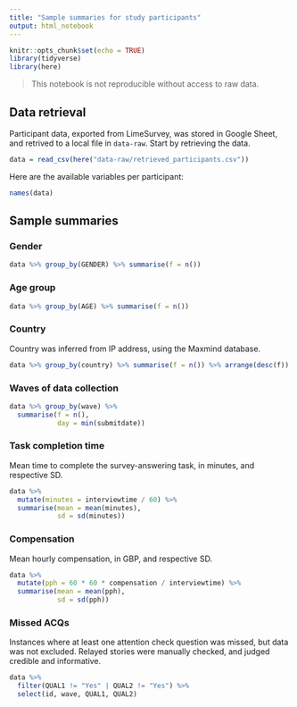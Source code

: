 ```yaml
---
title: "Sample summaries for study participants"
output: html_notebook
---
```

```r
knitr::opts_chunk$set(echo = TRUE)
library(tidyverse)
library(here)
```

> This notebook is not reproducible without access to raw data.

## Data retrieval
Participant data, exported from LimeSurvey, was stored in Google Sheet, and retrived to a local file in `data-raw`. Start by retrieving the data. 

```r
data = read_csv(here("data-raw/retrieved_participants.csv"))
```

Here are the available variables per participant:

```r
names(data)

```

## Sample summaries
### Gender

```r
data %>% group_by(GENDER) %>% summarise(f = n()) 
```

### Age group
```r
data %>% group_by(AGE) %>% summarise(f = n()) 
```

### Country

Country was inferred from IP address, using the Maxmind database.

```r
data %>% group_by(country) %>% summarise(f = n()) %>% arrange(desc(f))
```
### Waves of data collection
```r
data %>% group_by(wave) %>% 
  summarise(f = n(), 
            day = min(submitdate))
```

### Task completion time
Mean time to complete the survey-answering task, in minutes, and respective SD.
```r
data %>% 
  mutate(minutes = interviewtime / 60) %>%
  summarise(mean = mean(minutes), 
            sd = sd(minutes))
```
### Compensation
Mean hourly compensation, in GBP, and respective SD.
```r
data %>%
  mutate(pph = 60 * 60 * compensation / interviewtime) %>%
  summarise(mean = mean(pph), 
            sd = sd(pph))
```
### Missed ACQs
Instances where at least one attention check question was missed, but data was not excluded. Relayed stories were manually checked, and judged credible and informative. 

```r
data %>% 
  filter(QUAL1 != "Yes" | QUAL2 != "Yes") %>%
  select(id, wave, QUAL1, QUAL2)
```


